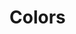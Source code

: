 
<Meta title="Design Tokens/Colors" />

# Colors

<div className="sb-container">
  <Colors
    mainClassName="colors"
    rowClassName="colorRow"
    textClassName="colorRow__name"
    cellClassName="colorRow__cells"
  />
</div>

<style>
  {`
  .colors {
    background-color: white;
    border-radius: 0.4rem;
    padding: 1rem;
    margin-top: 1rem;
    .colorRow {
      display: flex;
      border-bottom: 1px solid var(--color-gray-4);
      margin-top: 1rem;

      .colorRow__name {
        margin-top: 0.5rem;
        min-width: 6rem;
      }
    }
    .colorRow__cells {
      display: flex;
      gap: 1rem;
    }
  }
  `}
</style>
